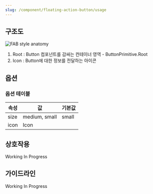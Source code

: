 ```yaml
---
slug: /component/floating-action-button/usage
---
```


## 구조도

<Anatomy>![FAB style anatomy](./anatomy.png)</Anatomy>

1. Root : Button 컴포넌트를 감싸는 컨테이너 영역 - ButtonPrimitive.Root
2. Icon : Button에 대한 정보를 전달하는 아이콘

## 옵션

### 옵션 테이블

| 속성 | 값            | 기본값 |
| ---- | ------------- | ------ |
| size | medium, small | small  |
| icon | Icon          |        |

## 상호작용

Working In Progress

## 가이드라인

Working In Progress

